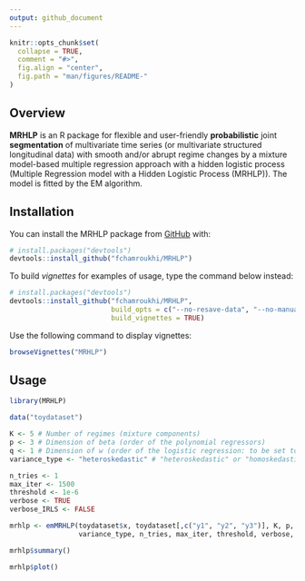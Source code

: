 ```yaml
---
output: github_document
---
```


<!-- README.md is generated from README.Rmd. Please edit that file -->

```r
knitr::opts_chunk$set(
  collapse = TRUE,
  comment = "#>",
  fig.align = "center",
  fig.path = "man/figures/README-"
)
```

<!-- badges: start -->
<!-- badges: end -->

## Overview

**MRHLP** is an R package for flexible and user-friendly **probabilistic** joint **segmentation** of 
multivariate time series (or multivariate structured longitudinal data) with smooth and/or 
abrupt regime changes by a mixture model-based multiple regression approach 
with a hidden logistic process (Multiple Regression model with a Hidden Logistic Process (MRHLP)). The model is fitted by the EM algorithm.


## Installation

You can install the MRHLP package from [GitHub](https://github.com/) with:

```r
# install.packages("devtools")
devtools::install_github("fchamroukhi/MRHLP")
```

To build *vignettes* for examples of usage, type the command below instead:

```r
# install.packages("devtools")
devtools::install_github("fchamroukhi/MRHLP", 
                         build_opts = c("--no-resave-data", "--no-manual"), 
                         build_vignettes = TRUE)
```

Use the following command to display vignettes:

```r
browseVignettes("MRHLP")
```

## Usage

```r
library(MRHLP)

data("toydataset")

K <- 5 # Number of regimes (mixture components)
p <- 3 # Dimension of beta (order of the polynomial regressors)
q <- 1 # Dimension of w (order of the logistic regression: to be set to 1 for segmentation)
variance_type <- "heteroskedastic" # "heteroskedastic" or "homoskedastic" model

n_tries <- 1
max_iter <- 1500
threshold <- 1e-6
verbose <- TRUE
verbose_IRLS <- FALSE

mrhlp <- emMRHLP(toydataset$x, toydataset[,c("y1", "y2", "y3")], K, p, q, 
                 variance_type, n_tries, max_iter, threshold, verbose, verbose_IRLS)

mrhlp$summary()

mrhlp$plot()
```

